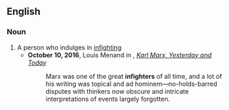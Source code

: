 ==English==

===Noun===
{{en-noun}}

# A person who indulges in [[infighting]]
#* '''October 10, 2016''',  Louis Menand in ''{{w|The New Yorker}}'', ''[http://www.newyorker.com/magazine/2016/10/10/karl-marx-yesterday-and-today Karl Marx, Yesterday and Today]''
#*:Marx was one of the great '''infighters''' of all time, and a lot of his writing was topical and ad hominem—no-holds-barred disputes with thinkers now obscure and intricate interpretations of events largely forgotten.
